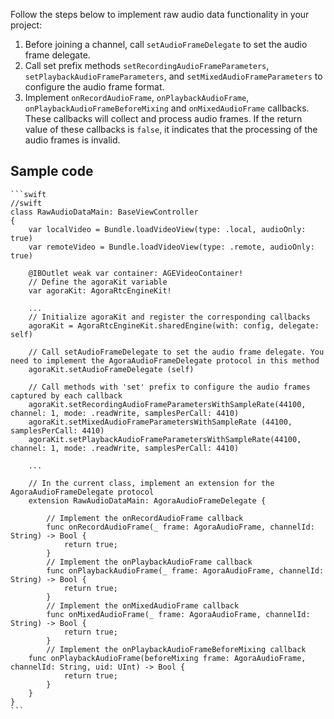 <PlatformWrapper platform="macos">

Follow the steps below to implement raw audio data functionality in your project:

1. Before joining a channel, call `setAudioFrameDelegate` to set the audio frame delegate.
1. Call set prefix methods `setRecordingAudioFrameParameters`, `setPlaybackAudioFrameParameters`, and `setMixedAudioFrameParameters` to configure the audio frame format.
1. Implement `onRecordAudioFrame`, `onPlaybackAudioFrame`, `onPlaybackAudioFrameBeforeMixing` and `onMixedAudioFrame` callbacks. These callbacks will collect and process audio frames. If the return value of these callbacks is `false`, it indicates that the processing of the audio frames is invalid.

## Sample code

    ```swift
    //swift
    class RawAudioDataMain: BaseViewController 
    {
        var localVideo = Bundle.loadVideoView(type: .local, audioOnly: true)
        var remoteVideo = Bundle.loadVideoView(type: .remote, audioOnly: true)

        @IBOutlet weak var container: AGEVideoContainer!
        // Define the agoraKit variable
        var agoraKit: AgoraRtcEngineKit!

        ...
        // Initialize agoraKit and register the corresponding callbacks
        agoraKit = AgoraRtcEngineKit.sharedEngine(with: config, delegate: self)

        // Call setAudioFrameDelegate to set the audio frame delegate. You need to implement the AgoraAudioFrameDelegate protocol in this method
        agoraKit.setAudioFrameDelegate (self)

        // Call methods with 'set' prefix to configure the audio frames captured by each callback
        agoraKit.setRecordingAudioFrameParametersWithSampleRate(44100, channel: 1, mode: .readWrite, samplesPerCall: 4410)
        agoraKit.setMixedAudioFrameParametersWithSampleRate (44100, samplesPerCall: 4410)
        agoraKit.setPlaybackAudioFrameParametersWithSampleRate(44100, channel: 1, mode: .readWrite, samplesPerCall: 4410)

        ...

        // In the current class, implement an extension for the AgoraAudioFrameDelegate protocol
        extension RawAudioDataMain: AgoraAudioFrameDelegate {

            // Implement the onRecordAudioFrame callback
            func onRecordAudioFrame(_ frame: AgoraAudioFrame, channelId: String) -> Bool {
                return true;
            }
            // Implement the onPlaybackAudioFrame callback
            func onPlaybackAudioFrame(_ frame: AgoraAudioFrame, channelId: String) -> Bool {
                return true;
            }
            // Implement the onMixedAudioFrame callback
            func onMixedAudioFrame(_ frame: AgoraAudioFrame, channelId: String) -> Bool {
                return true;
            }
            // Implement the onPlaybackAudioFrameBeforeMixing callback
        func onPlaybackAudioFrame(beforeMixing frame: AgoraAudioFrame, channelId: String, uid: UInt) -> Bool {
                return true;
            }
        }
    }
    ```


</PlatformWrapper>